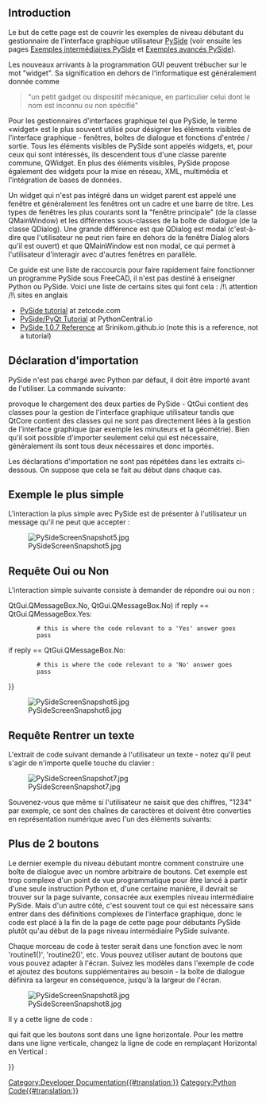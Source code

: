 <languages/>

<span id="Introduction"></span>
== Introduction ==

Le but de cette page est de couvrir les exemples de niveau débutant du gestionnaire de l'interface graphique utilisateur [[PySide/fr|PySide]] (voir ensuite les pages [[PySide_Intermediate_Examples/fr|Exemples intermédiaires PySide]] et [[PySide_Advanced_Examples/fr|Exemples avancés PySide]]).

<div class="mw-translate-fuzzy">
Les nouveaux arrivants à la programmation GUI peuvent trébucher sur le mot "widget". Sa signification en dehors de l'informatique est généralement donnée comme
</div>

<blockquote>"un petit gadget ou dispositif mécanique, en particulier celui dont le nom est inconnu ou non spécifié"</blockquote>

Pour les gestionnaires d'interfaces graphique tel que PySide, le terme «widget» est le plus souvent utilisé pour désigner les éléments visibles de l'interface graphique - fenêtres, boîtes de dialogue et fonctions d'entrée / sortie. Tous les éléments visibles de PySide sont appelés widgets, et, pour ceux qui sont intéressés, ils descendent tous d'une classe parente commune, QWidget. En plus des éléments visibles, PySide propose également des widgets pour la mise en réseau, XML, multimédia et l'intégration de bases de données.

Un widget qui n'est pas intégré dans un widget parent est appelé une fenêtre et généralement les fenêtres ont un cadre et une barre de titre. Les types de fenêtres les plus courants sont la "fenêtre principale" (de la classe QMainWindow) et les différentes sous-classes de la boîte de dialogue (de la classe QDialog). Une grande différence est que QDialog est modal (c'est-à-dire que l'utilisateur ne peut rien faire en dehors de la fenêtre Dialog alors qu'il est ouvert) et que QMainWindow est non modal, ce qui permet à l'utilisateur d'interagir avec d'autres fenêtres en parallèle.

Ce guide est une liste de raccourcis pour faire rapidement faire fonctionner un programme PySide sous FreeCAD, il n'est pas destiné à enseigner Python ou PySide. Voici une liste de certains sites qui font cela :
/!\ attention /!\ sites en anglais
* [http://zetcode.com/gui/pysidetutorial/ PySide tutorial] at zetcode.com
* [http://www.pythoncentral.io/series/python-pyside-pyqt-tutorial/ PySide/PyQt Tutorial] at PythonCentral.io
* [http://srinikom.github.io/ PySide 1.0.7 Reference] at Srinikom.github.io (note this is a reference, not a tutorial)

<span id="Import_statement"></span>
==Déclaration d'importation==

PySide n'est pas chargé avec Python par défaut, il doit être importé avant de l'utiliser. La commande suivante:

{{Code|code=
from PySide import QtCore
from PySide import QtGui
}}

provoque le chargement des deux parties de PySide - QtGui contient des classes pour la gestion de l'interface graphique utilisateur tandis que QtCore contient des classes qui ne sont pas directement liées à la gestion de l'interface graphique (par exemple les minuteurs et la géométrie). Bien qu'il soit possible d'importer seulement celui qui est nécessaire, généralement ils sont tous deux nécessaires et donc importés.

Les déclarations d'importation ne sont pas répétées dans les extraits ci-dessous. On suppose que cela se fait au début dans chaque cas.

<span id="Simplest_Example"></span>
==Exemple le plus simple==

L'interaction la plus simple avec PySide est de présenter à l'utilisateur un message qu'il ne peut que accepter :

{{Code|code=
reply = QtGui.QMessageBox.information(None,"","Houston, we have a problem")
}}

[[File:PySideScreenSnapshot5.jpg]]

<span id="Yes_or_No_Query"></span>
==Requête Oui ou Non ==

L'interaction simple suivante consiste à demander de répondre oui ou non :

{{Code|code=
reply = QtGui.QMessageBox.question(None, "", "This is your chance to answer, what do you think?",
         QtGui.QMessageBox.Yes {{!}} QtGui.QMessageBox.No, QtGui.QMessageBox.No)
if reply == QtGui.QMessageBox.Yes:
         # this is where the code relevant to a 'Yes' answer goes
         pass
if reply == QtGui.QMessageBox.No:
         # this is where the code relevant to a 'No' answer goes
         pass
}}

[[File:PySideScreenSnapshot6.jpg]]

<span id="Enter_Text_Query"></span>
==Requête Rentrer un texte==

L'extrait de code suivant demande à l'utilisateur un texte - notez qu'il peut s'agir de n'importe quelle touche du clavier :

{{Code|code=
reply = QtGui.QInputDialog.getText(None, "Ouija Central","Enter your thoughts for the day:")
if reply[1]:
	# user clicked OK
	replyText = reply[0]
else:
	# user clicked Cancel
	replyText = reply[0] # which will be "" if they clicked Cancel
}}

[[File:PySideScreenSnapshot7.jpg]]

Souvenez-vous que même si l'utilisateur ne saisit que des chiffres, "1234" par exemple, ce sont des chaînes de caractères et doivent être converties en représentation numérique avec l'un des éléments suivants:

{{Code|code=
anInteger = int(userInput) # to convert to an integer from a string representation

aFloat = float(userInput) # to convert to a float from a string representation
}}

<span id="More_Than_2_Buttons"></span>
==Plus de 2 boutons==

Le dernier exemple du niveau débutant montre comment construire une boîte de dialogue avec un nombre arbitraire de boutons. Cet exemple est trop complexe d'un point de vue programmatique pour être lancé à partir d'une seule instruction Python et, d'une certaine manière, il devrait se trouver sur la page suivante, consacrée aux exemples niveau intermédiaire PySide. Mais d'un autre côté, c'est souvent tout ce qui est nécessaire sans entrer dans des définitions complexes de l'interface graphique, donc le code est placé à la fin de la page de cette page pour débutants PySide plutôt qu'au début de la page niveau intermédiaire PySide suivante.

{{Code|code=
from PySide import QtGui, QtCore

class MyButtons(QtGui.QDialog):
	""""""
	def __init__(self):
		super(MyButtons, self).__init__()
		self.initUI()
	def initUI(self):      
		option1Button = QtGui.QPushButton("Option 1")
		option1Button.clicked.connect(self.onOption1)
		option2Button = QtGui.QPushButton("Option 2")
		option2Button.clicked.connect(self.onOption2)
		option3Button = QtGui.QPushButton("Option 3")
		option3Button.clicked.connect(self.onOption3)
		option4Button = QtGui.QPushButton("Option 4")
		option4Button.clicked.connect(self.onOption4)
		option5Button = QtGui.QPushButton("Option 5")
		option5Button.clicked.connect(self.onOption5)
		#
		buttonBox = QtGui.QDialogButtonBox()
		buttonBox = QtGui.QDialogButtonBox(QtCore.Qt.Horizontal)
		buttonBox.addButton(option1Button, QtGui.QDialogButtonBox.ActionRole)
		buttonBox.addButton(option2Button, QtGui.QDialogButtonBox.ActionRole)
		buttonBox.addButton(option3Button, QtGui.QDialogButtonBox.ActionRole)
		buttonBox.addButton(option4Button, QtGui.QDialogButtonBox.ActionRole)
		buttonBox.addButton(option5Button, QtGui.QDialogButtonBox.ActionRole)
		#
		mainLayout = QtGui.QVBoxLayout()
		mainLayout.addWidget(buttonBox)
		self.setLayout(mainLayout)
		# define window		xLoc,yLoc,xDim,yDim
		self.setGeometry(	250, 250, 0, 50)
		self.setWindowTitle("Pick a Button")
		self.setWindowFlags(QtCore.Qt.WindowStaysOnTopHint)
	def onOption1(self):
		self.retStatus = 1
		self.close()
	def onOption2(self):
		self.retStatus = 2
		self.close()
	def onOption3(self):
		self.retStatus = 3
		self.close()
	def onOption4(self):
		self.retStatus = 4
		self.close()
	def onOption5(self):
		self.retStatus = 5
		self.close()

def routine1():
	print ('routine 1')

form = MyButtons()
form.exec_()
if form.retStatus==1:
	routine1()
elif form.retStatus==2:
	routine2()
elif form.retStatus==3:
	routine3()
elif form.retStatus==4:
	routine4()
elif form.retStatus==5:
	routine5()
}}

Chaque morceau de code à tester serait dans une fonction avec le nom 'routine1()', 'routine2()', etc. Vous pouvez utiliser autant de boutons que vous pouvez adapter à l'écran. Suivez les modèles dans l'exemple de code et ajoutez des boutons supplémentaires au besoin - la boîte de dialogue définira sa largeur en conséquence, jusqu'à la largeur de l'écran.

[[File:PySideScreenSnapshot8.jpg]]

Il y a cette ligne de code :

{{Code|code=
buttonBox = QtGui.QDialogButtonBox(QtCore.Qt.Horizontal)
}}

qui fait que les boutons sont dans une ligne horizontale. Pour les mettre dans une ligne verticale, changez la ligne de code en remplaçant Horizontal en Vertical :

{{Code|code=
buttonBox = QtGui.QDialogButtonBox(QtCore.Qt.Vertical)
}}


{{Powerdocnavi{{#translation:}}}}
[[Category:Developer Documentation{{#translation:}}]]
[[Category:Python Code{{#translation:}}]]